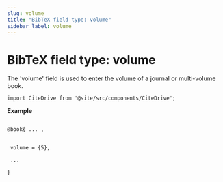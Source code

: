 ```yaml
---
slug: volume
title: "BibTeX field type: volume"
sidebar_label: volume
---
```


# BibTeX field type: volume

The 'volume' field is used to enter the volume of a journal or multi-volume book.

```mdx-code-block
import CiteDrive from '@site/src/components/CiteDrive';
```
<CiteDrive /> 

**Example**

```tex

@book{ ... ,


 volume = {5},

 ...

}
```
